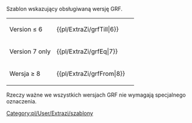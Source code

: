 <noinclude>{{pl/ExtraZi/inne strony|en = newgrf-specs.tt-wiki.net/wiki/Template:GrfFrom
|pl=:template:extraZi/grfFrom
|language_page=<!--pl-->
}}<!--{{-}}--></noinclude><!--

--><includeonly>{{pl/ExtraZi/grf|≥{{{1}}}}}</includeonly><noinclude>
Szablon wskazujący obsługiwaną wersję GRF.

{|
|-
| Version ≤ 6 || <nowiki>{{pl/ExtraZi/grfTill|6}}</nowiki> || {{pl/ExtraZi/grfTill|6}}
|-
| Version 7 only || <nowiki>{{pl/ExtraZi/grfEq|7}}</nowiki> || {{pl/ExtraZi/grfEq|7}}
|-
| Wersja ≥ 8 || <nowiki>{{pl/ExtraZi/grfFrom|8}}</nowiki> || {{pl/ExtraZi/grfFrom|8}}
|}

Rzeczy ważne we wszystkich wersjach GRF nie wymagają specjalnego oznaczenia. [[Category:pl/User/Extrazi/szablony]]
</noinclude>